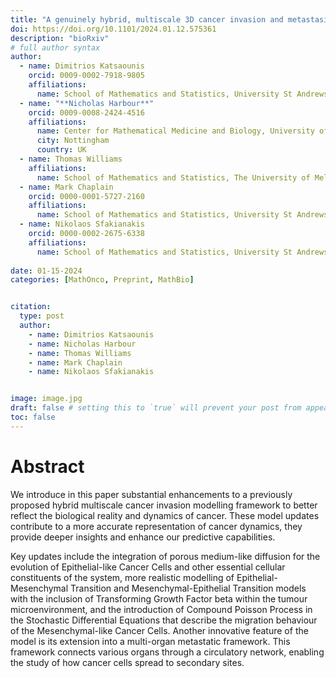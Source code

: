 ```yaml
---
title: "A genuinely hybrid, multiscale 3D cancer invasion and metastasis modelling framework"
doi: https://doi.org/10.1101/2024.01.12.575361
description: "bioRxiv"
# full author syntax
author:
  - name: Dimitrios Katsaounis
    orcid: 0009-0002-7918-9805
    affiliations: 
      name: School of Mathematics and Statistics, University St Andrews, North Haugh, St Andrews, UK
  - name: "**Nicholas Harbour**"
    orcid: 0009-0008-2424-4516
    affiliations: 
      name: Center for Mathematical Medicine and Biology, University of Nottingham, UK
      city: Nottingham
      country: UK
  - name: Thomas Williams
    affiliations: 
      name: School of Mathematics and Statistics, The University of Melbourne, Australia
  - name: Mark Chaplain
    orcid: 0000-0001-5727-2160
    affiliations: 
      name: School of Mathematics and Statistics, University St Andrews, North Haugh, St Andrews, UK
  - name: Nikolaos Sfakianakis
    orcid: 0000-0002-2675-6338
    affiliations: 
      name: School of Mathematics and Statistics, University St Andrews, North Haugh, St Andrews, UK
     
date: 01-15-2024
categories: [MathOnco, Preprint, MathBio] 


citation:
  type: post
  author: 
    - name: Dimitrios Katsaounis
    - name: Nicholas Harbour
    - name: Thomas Williams
    - name: Mark Chaplain
    - name: Nikolaos Sfakianakis


image: image.jpg
draft: false # setting this to `true` will prevent your post from appearing on your listing page until you're ready!
toc: false
---
```


# Abstract

We introduce in this paper substantial enhancements to a previously proposed hybrid multiscale cancer invasion modelling framework to better reflect the biological reality and dynamics of cancer. These model updates contribute to a more accurate representation of cancer dynamics, they provide deeper insights and enhance our predictive capabilities.

Key updates include the integration of porous medium-like diffusion for the evolution of Epithelial-like Cancer Cells and other essential cellular constituents of the system, more realistic modelling of Epithelial-Mesenchymal Transition and Mesenchymal-Epithelial Transition models with the inclusion of Transforming Growth Factor beta within the tumour microenvironment, and the introduction of Compound Poisson Process in the Stochastic Differential Equations that describe the migration behaviour of the Mesenchymal-like Cancer Cells. Another innovative feature of the model is its extension into a multi-organ metastatic framework. This framework connects various organs through a circulatory network, enabling the study of how cancer cells spread to secondary sites.






